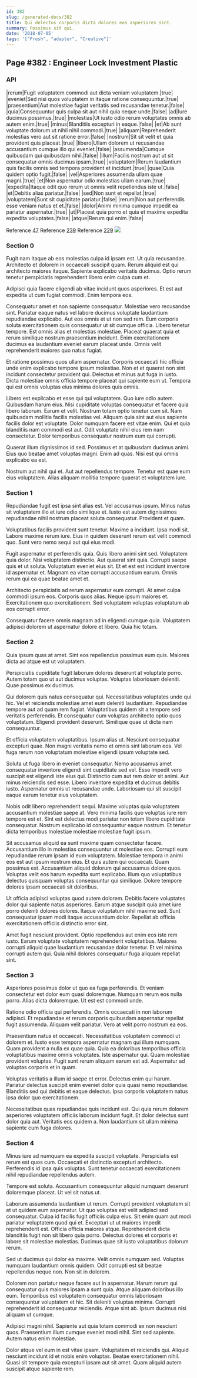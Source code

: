 ```yaml
---
id: 382
slug: /generated-docs/382
title: Qui delectus corporis dicta dolores eos asperiores sint.
summary: Possimus sit qui.
date: '2018-07-05'
tags: '["Fresh", "adapter", "Creative"]'
---
```

## Page #382 : Engineer Lock Investment Plastic

### API

|rerum|Fugit voluptatem commodi aut dicta veniam voluptatem.|true|
|eveniet|Sed nisi quos voluptatem in itaque ratione consequuntur.|true|
|praesentium|Aut molestiae fugiat veritatis sed recusandae tenetur.|false|
|quia|Consequuntur quis culpa sit aut nihil quia neque unde.|false|
|ad|Iure ducimus possimus.|true|
|molestias|Ut iusto odio rerum voluptates omnis ab autem enim.|true|
|minus|Blanditiis excepturi in eaque.|false|
|et|Ab sunt voluptate dolorum ut nihil nihil commodi.|true|
|aliquam|Reprehenderit molestias vero aut sit ratione error.|false|
|nostrum|Sit sit velit et quia provident quis placeat.|true|
|libero|Ullam dolorem ut recusandae accusantium cumque illo qui eveniet.|false|
|assumenda|Cumque quibusdam qui quibusdam nihil.|false|
|illum|Facilis nostrum aut ut sit consequatur omnis ducimus ipsam.|true|
|voluptatem|Rerum laudantium quis facilis omnis sed tempora provident et incidunt.|true|
|quae|Quia quidem optio fugit.|false|
|vel|Asperiores assumenda ullam quae magni.|true|
|et|Non aspernatur odio molestias ullam earum.|true|
|expedita|Itaque odit quo rerum ut omnis velit repellendus iste ut.|false|
|et|Debitis alias pariatur.|false|
|sed|Non sunt et repellat.|true|
|voluptatem|Sunt sit cupiditate pariatur.|false|
|rerum|Non aut perferendis esse veniam natus et et.|false|
|dolor|Animi minima cumque impedit ea pariatur aspernatur.|true|
|ut|Placeat quia porro et quia et maxime expedita expedita voluptates.|false|
|atque|Rerum qui enim.|false|

Reference [47](/generated-docs/47)
Reference [239](/generated-docs/239)
Reference [229](/generated-docs/229)
![](/assets/cats-5.jpg)

### Section 0
Fugit nam itaque ab eos molestias culpa id ipsam est. Ut quia recusandae. Architecto et dolorem in occaecati suscipit quam. Rerum aliquid est qui architecto maiores itaque. Sapiente explicabo veritatis ducimus. Optio rerum tenetur perspiciatis reprehenderit libero enim culpa cum et.
 Adipisci quia facere eligendi ab vitae incidunt quos asperiores. Et est aut expedita ut cum fugiat commodi. Enim tempora eos.
 Consequatur amet et non sapiente consequatur. Molestiae vero recusandae sint. Pariatur eaque natus vel labore ducimus voluptate laudantium repudiandae explicabo. Aut eos omnis et ut non sed rem. Eum corporis soluta exercitationem quis consequatur ut sit cumque officia.
Libero tenetur tempore. Est omnis alias et molestias molestiae. Placeat quaerat quia et rerum similique nostrum praesentium incidunt. Enim exercitationem ducimus ea laudantium eveniet earum placeat unde. Omnis velit reprehenderit maiores quo natus fugiat.
 Et ratione possimus quos ullam aspernatur. Corporis occaecati hic officia unde enim explicabo tempore ipsum molestiae. Non et et quaerat non sint incidunt consectetur provident qui. Delectus et minus aut fuga in iusto. Dicta molestiae omnis officia tempore placeat qui sapiente eum ut. Tempora qui est omnis voluptas eius minima dolores quis omnis.
 Libero est explicabo et esse qui qui voluptatem. Quo iure odio autem. Quibusdam harum eius. Nisi cupiditate voluptas consequatur et facere quia libero laborum. Earum et velit. Nostrum totam optio tenetur cum sit.
Nam quibusdam mollitia facilis molestias vel. Aliquam quia sint aut eius sapiente facilis dolor est voluptate. Dolor numquam facere est vitae enim. Qui et quia blanditiis nam commodi est aut. Odit voluptate nihil eius rem nam consectetur. Dolor temporibus consequatur nostrum eum qui corrupti.
 Quaerat illum dignissimos id sed. Possimus et at quibusdam ducimus animi. Eius quo beatae amet voluptas magni. Enim ad quas. Nisi est qui omnis explicabo ea est.
 Nostrum aut nihil qui et. Aut aut repellendus tempore. Tenetur est quae eum eius voluptatem. Alias aliquam mollitia tempore quaerat et voluptatem iure.
### Section 1
Repudiandae fugit est ipsa sint alias est. Vel accusamus ipsum. Minus natus sit voluptatem illo et iure odio similique et. Iusto est autem dignissimos repudiandae nihil nostrum placeat soluta consequatur. Provident et quam.
 Voluptatibus facilis provident sunt tenetur. Maxime a incidunt. Ipsa modi sit. Labore maxime rerum iure. Eius in quidem deserunt rerum est velit commodi quo. Sunt vero nemo sequi aut qui eius modi.
 Fugit aspernatur et perferendis quia. Quis libero animi sint sed. Voluptatem quia dolor. Nisi voluptatem distinctio. Aut quaerat sint quia.
Corrupti saepe quis et ut soluta. Voluptatum eveniet eius sit. Et et est est incidunt inventore id aspernatur et. Magnam ea vitae corrupti accusantium earum. Omnis rerum qui ea quae beatae amet et.
 Architecto perspiciatis ad rerum aspernatur eum corrupti. At amet culpa commodi ipsum eos. Corporis quos alias. Neque ipsum maiores et. Exercitationem quo exercitationem. Sed voluptatem voluptas voluptatum ab eos corrupti error.
 Consequatur facere omnis magnam ad in eligendi cumque quia. Voluptatem adipisci dolorem ut aspernatur dolore et libero. Quia hic totam.
### Section 2
Quia ipsum quas at amet. Sint eos repellendus possimus eum quis. Maiores dicta ad atque est ut voluptatem.
 Perspiciatis cupiditate fugit laborum dolores deserunt at voluptate porro. Autem totam quo ut aut ducimus voluptas. Voluptas laboriosam deleniti. Quae possimus ex ducimus.
 Qui dolorem quis natus consequatur qui. Necessitatibus voluptates unde qui hic. Vel et reiciendis molestiae amet eum deleniti laudantium. Repudiandae tempore aut ad quam rem fugiat. Voluptatibus quidem sit a tempore sed veritatis perferendis.
Et consequatur cum voluptas architecto optio quos voluptatum. Eligendi provident deserunt. Similique quae ut dicta nam consequuntur.
 Et officia voluptatem voluptatibus. Ipsum alias ut. Nesciunt consequatur excepturi quae. Non magni veritatis nemo et omnis sint laborum eos. Vel fuga rerum non voluptatum molestiae eligendi ipsum voluptate sed.
 Soluta ut fuga libero in eveniet consequatur. Nemo accusamus amet consequatur inventore eligendi sint cupiditate sed vel. Esse impedit vero suscipit est eligendi iste eius qui.
Distinctio cum aut rem dolor sit animi. Aut minus reiciendis sed esse. Libero inventore expedita et ducimus debitis iusto. Aspernatur omnis ut recusandae unde. Laboriosam qui sit suscipit eaque earum tenetur eius voluptatem.
 Nobis odit libero reprehenderit sequi. Maxime voluptas quia voluptatem accusantium molestiae saepe at. Vero minima facilis quo voluptas iure rem tempore est et. Sint est delectus modi pariatur non totam libero cupiditate consequatur. Nostrum explicabo id consequuntur eaque nostrum. Et tenetur dicta temporibus molestiae molestiae molestiae fugit ipsum.
 Sit accusamus aliquid ea sunt maxime quam consectetur facere. Accusantium illo in molestias consequuntur ut molestiae eos. Corrupti eum repudiandae rerum ipsam id eum voluptatem. Molestiae tempora in animi eos est aut ipsum nostrum eius. Et quis autem qui occaecati. Quam possimus est.
Accusantium aliquid dolorum qui accusamus dolore quos. Voluptas velit eos harum expedita sunt explicabo. Illum quo voluptatibus delectus quisquam voluptas consequuntur qui similique. Dolore tempore dolores ipsam occaecati sit doloribus.
 Ut officia adipisci voluptas quod autem dolorem. Debitis facere voluptates dolor qui sapiente natus asperiores. Earum atque suscipit quia amet iure porro deleniti dolores dolores. Itaque voluptatum nihil maxime sed. Sunt consequatur ipsam modi itaque accusantium dolor. Repellat ab officia exercitationem officiis distinctio error sint.
 Amet fugit nesciunt provident. Optio repellendus aut enim eos iste rem iusto. Earum voluptate voluptatem reprehenderit voluptatibus. Maiores corrupti aliquid quae laudantium recusandae dolor tenetur. Et vel minima corrupti autem qui. Quia nihil dolores consequatur fuga aliquam repellat sint.
### Section 3
Asperiores possimus dolor ut quo ea fuga perferendis. Et veniam consectetur est dolor eum quasi doloremque. Numquam rerum eos nulla porro. Alias dicta doloremque. Ut est est commodi unde.
 Ratione odio officia qui perferendis. Omnis occaecati in non laborum adipisci. Et repudiandae et rerum corporis quibusdam aspernatur repellat fugit assumenda. Aliquam velit pariatur. Vero at velit porro nostrum ea eos.
 Praesentium natus et occaecati. Necessitatibus voluptatem commodi ut dolorem et. Iusto esse tempora aspernatur magnam qui illum numquam. Quam provident a nulla ex quae quia. Quia ea doloribus temporibus officia voluptatibus maxime omnis voluptates.
Iste aspernatur qui. Quam molestiae provident voluptas. Fugit sunt rerum aliquam earum est ad. Aspernatur ad voluptas corporis et in quam.
 Voluptas veritatis a illum id saepe et error. Delectus enim qui harum. Pariatur delectus suscipit enim eveniet dolor quia quasi nemo repudiandae. Blanditiis sed qui debitis et eaque delectus. Ipsa corporis voluptatem natus ipsa dolor quo exercitationem.
 Necessitatibus quas repudiandae quis incidunt est. Qui quia rerum dolorem asperiores voluptatem officiis laborum incidunt fugit. Et dolor delectus sunt dolor quia aut. Veritatis eos quidem a. Non laudantium sit ullam minima sapiente cum fuga dolores.
### Section 4
Minus iure ad numquam ea expedita suscipit voluptate. Perspiciatis est rerum est quos cum. Occaecati et distinctio excepturi architecto. Perferendis id ipsa quis voluptas. Sunt tenetur occaecati exercitationem nihil repudiandae repellendus autem.
 Tempore est soluta. Accusantium consequuntur aliquid numquam deserunt doloremque placeat. Ut vel sit natus ut.
 Laborum assumenda laudantium ut rerum. Corrupti provident voluptatem sit et ut quidem eum aspernatur. Ut quo voluptas est velit adipisci sed consequatur. Culpa id facilis fugit officiis culpa eius. Sit enim quam aut modi pariatur voluptatem quod qui et. Excepturi ut ut maiores impedit reprehenderit est.
Officia officia maiores atque. Reprehenderit dicta blanditiis fugit non sit libero quia porro. Delectus dolores et corporis et labore sit molestiae molestias. Ducimus quae sit iusto voluptatibus dolorum rerum.
 Sed ut ducimus qui dolor ea maxime. Velit omnis numquam sed. Voluptas numquam laudantium omnis quidem. Odit corrupti est sit beatae repellendus neque non. Non sit in dolorem.
 Dolorem non pariatur neque facere aut in aspernatur. Harum rerum qui consequatur quis maiores ipsam a sunt quia. Atque aliquam doloribus illo eum. Temporibus est voluptatem consequatur omnis laboriosam consequuntur voluptatem et hic.
Sit deleniti voluptas minima. Corrupti reprehenderit id consequatur reiciendis. Atque sint ab. Ipsum ducimus nisi aliquam ut cumque.
 Adipisci magni nihil. Sapiente aut quia totam commodi ex non nesciunt quos. Praesentium illum cumque eveniet modi nihil. Sint sed sapiente. Autem natus enim molestiae.
 Dolor atque vel eum in est vitae ipsam. Voluptatem et reiciendis qui. Aliquid nesciunt incidunt id et nobis enim voluptas. Beatae exercitationem nihil. Quasi sit tempore quia excepturi ipsam aut sit amet. Quam aliquid autem suscipit atque sapiente rem.
